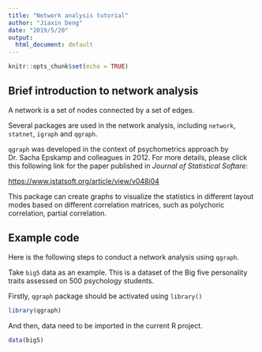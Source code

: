 ```yaml
---
title: "Network analysis tutorial"
author: "Jiaxin Deng"
date: "2019/5/20"
output:
  html_document: default
---
```


```r
knitr::opts_chunk$set(echo = TRUE)
```


## Brief introduction to network analysis

A network is a set of nodes connected by a set of edges.

Several packages are used in the network analysis, including `network`, `statnet`, `igraph` and `qgraph`.

`qgraph` was developed in the context of psychometrics approach by Dr. Sacha Epskamp and colleagues in 2012. For more details, please click this following link for the paper published in *Journal of Statistical Softare*:

<https://www.jstatsoft.org/article/view/v048i04>

This package can create graphs to visualize the statistics in different layout modes based on different correlation matrices, such as polychoric correlation, partial correlation.

## Example code

Here is the following steps to conduct a network analysis using `qgraph`.

Take `big5` data as an example. This is a dataset of the Big five personality traits assessed on 500 psychology students.

Firstly, `qgraph` package should be activated using `library()`

```r
library(qgraph)
```

And then, data need to be imported in the current R project.

```r
data(big5)
```



